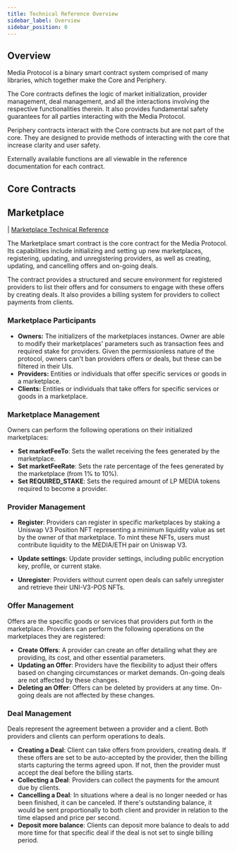 ```yaml
---
title: Technical Reference Overview
sidebar_label: Overview
sidebar_position: 0
---
```


## Overview

Media Protocol is a binary smart contract system comprised of many libraries, which together make the Core and Periphery.

The Core contracts defines the logic of market initialization, provider management, deal management, and all the interactions involving the respective functionalities therein. It also provides fundamental safety guarantees for all parties interacting with the Media Protocol.

Periphery contracts interact with the Core contracts but are not part of the core. They are designed to provide methods of interacting with the core that increase clarity and user safety.

Externally available functions are all viewable in the reference documentation for each contract. <!-- Internal functions are viewable on the Marketplace Github repo. -->


## Core Contracts

## Marketplace

| [Marketplace Technical Reference](./core/marketplace)

The Marketplace smart contract is the core contract for the Media Protocol. Its capabilities include initializing and setting up new marketplaces, registering, updating, and unregistering providers, as well as creating, updating, and cancelling offers and on-going deals.

The contract provides a structured and secure environment for registered providers to list their offers and for consumers to engage with these offers by creating deals. It also provides a billing system for providers to collect payments from clients.

### Marketplace Participants

- **Owners:** The initializers of the marketplaces instances. Owner are able to modify their marketplaces' parameters such as transaction fees and required stake for providers. Given the permissionless nature of the protocol, owners can't ban providers offers or deals, but these can be filtered in their UIs.
- **Providers:** Entities or individuals that offer specific services or goods in a marketplace.
- **Clients:** Entities or individuals that take offers for specific services or goods in a marketplace.

### Marketplace Management
Owners can perform the following operations on their initialized marketplaces:

- **Set marketFeeTo**: Sets the wallet receiving the fees generated by the marketplace.
- **Set marketFeeRate**: Sets the rate percentage of the fees generated by the marketplace (from 1% to 10%).
- **Set REQUIRED_STAKE**: Sets the required amount of LP MEDIA tokens required to become a provider.

### Provider Management
- **Register**: Providers can register in specific marketplaces by staking a Uniswap V3 Position NFT representing a minimum liquidity value as set by the owner of that marketplace. To mint these NFTs, users must contribute liquidity to the MEDIA/ETH pair on Uniswap V3.

- **Update settings**: Update provider settings, including public encryption key, profile, or current stake.

- **Unregister**: Providers without current open deals can safely unregister and retrieve their UNI-V3-POS NFTs.

### Offer Management
Offers are the specific goods or services that providers put forth in the marketplace. Providers can perform the following operations on the marketplaces they are registered:

- **Create Offers**: A provider can create an offer detailing what they are providing, its cost, and other essential parameters.
- **Updating an Offer**: Providers have the flexibility to adjust their offers based on changing circumstances or market demands. On-going deals are not affected by these changes.
- **Deleting an Offer**: Offers can be deleted by providers at any time. On-going deals are not affected by these changes.

### Deal Management
Deals represent the agreement between a provider and a client. Both providers and clients can perform operations to deals.

- **Creating a Deal**: Client can take offers from providers, creating deals. If these offers are set to be auto-accepted by the provider, then the billing starts capturing the terms agreed upon. If not, then the provider must accept the deal before the billing starts.
- **Collecting a Deal**: Providers can collect the payments for the amount due by clients.
- **Cancelling a Deal**: In situations where a deal is no longer needed or has been finished, it can be canceled. If there's outstanding balance, it would be sent proportionally to both client and provider in relation to the time elapsed and price per second.
- **Deposit more balance**: Clients can deposit more balance to deals to add more time for that specific deal if the deal is not set to single billing period.
